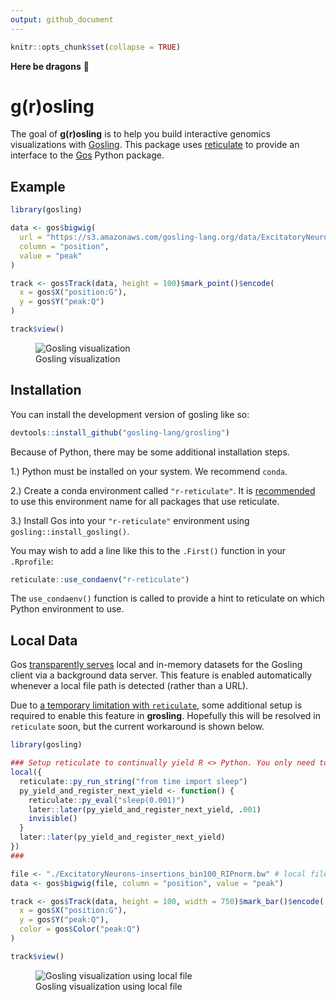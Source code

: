 ```yaml
---
output: github_document
---
```


<!-- README.md is generated from README.Rmd. Please edit that file -->

```r
knitr::opts_chunk$set(collapse = TRUE)
```

**Here be dragons** 🐉

# g(r)osling

<!-- badges: start -->
<!-- badges: end -->

The goal of **g(r)osling** is to help you build interactive genomics visualizations with 
[Gosling](https://github.com/gosling-lang/gosling.js). This package uses 
[reticulate](https://rstudio.github.io/reticulate/) to provide an interface
to the [Gos](https://github.com/gosling-lang/gos) Python package.


## Example

```r
library(gosling)

data <- gos$bigwig(
  url = "https://s3.amazonaws.com/gosling-lang.org/data/ExcitatoryNeurons-insertions_bin100_RIPnorm.bw",
  column = "position",
  value = "peak"
)

track <- gos$Track(data, height = 100)$mark_point()$encode(
  x = gos$X("position:G"),
  y = gos$Y("peak:Q")
)

track$view()
```

![Gosling visualization](https://user-images.githubusercontent.com/24403730/180341226-a9ac36b4-47cb-40d8-bfd2-a2e6f18c153f.png)

## Installation

You can install the development version of gosling like so:

``` r
devtools::install_github("gosling-lang/grosling") 
```

Because of Python, there may be some additional installation steps.

1.) Python must be installed on your system. We recommend `conda`.

2.) Create a conda environment called `"r-reticulate"`. It is [recommended](https://rstudio.github.io/reticulate/articles/python_packages.html) 
to use this environment name for all packages that use reticulate. 

3.) Install Gos into your `"r-reticulate"` environment using `gosling::install_gosling()`.

You may wish to add a line like this to the `.First()` function in your `.Rprofile`:

```r
reticulate::use_condaenv("r-reticulate")
```

The `use_condaenv()` function is called to provide a hint to reticulate on which Python environment to use.


## Local Data

Gos [transparently serves](https://gosling-lang.github.io/gos/user_guide/local_data.html) 
local and in-memory datasets for the Gosling client via a background data server. 
This feature is enabled automatically whenever a local file path is 
detected (rather than a URL).

Due to [a temporary limitation with `reticulate`](https://github.com/rstudio/reticulate/issues/515#issuecomment-1196609327),
some additional setup is required to enable this feature in **grosling**. Hopefully
this will be resolved in `reticulate` soon, but the current workaround is shown below.

```r
library(gosling)

### Setup reticulate to continually yield R <> Python. You only need to run this *once*.
local({
  reticulate::py_run_string("from time import sleep")
  py_yield_and_register_next_yield <- function() {
    reticulate::py_eval("sleep(0.001)")
    later::later(py_yield_and_register_next_yield, .001)
    invisible()
  }
  later::later(py_yield_and_register_next_yield)
})
###

file <- "./ExcitatoryNeurons-insertions_bin100_RIPnorm.bw" # local file
data <- gos$bigwig(file, column = "position", value = "peak")

track <- gos$Track(data, height = 100, width = 750)$mark_bar()$encode(
  x = gos$X("position:G"),
  y = gos$Y("peak:Q"),
  color = gos$Color("peak:Q")
)

track$view()
```

![Gosling visualization using local file](https://user-images.githubusercontent.com/24403730/181269342-9e8d1246-d227-4850-b1ae-66f747654369.png)
